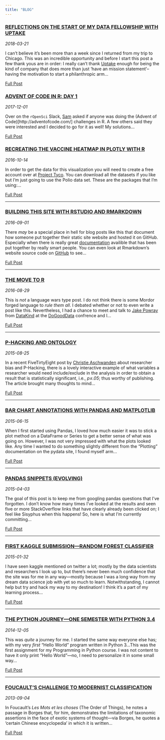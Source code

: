 ```yaml
---
title: "BLOG" 
---
```


<!---
entries will follow this format:
<article>
<h3><a href=""> </a></h3>
<div class="summary">
<span><i class="fa fa-calendar"></i> _date_</span>
<p> ...</p>
<a class="btn btn-outline-primary btn-sm" href="">Full Post</a>
</div>
</article>
--->

<article>
<h3><a href="blog-uptake-fellowship-start.html">REFLECTIONS ON THE START OF MY DATA FELLOWSHIP WITH UPTAKE</a></h3>
<div class="summary">
<span><i class="fa fa-calendar"></i> _2018-03-21_</span>
<p>I can't believe it's been more than a week since I returned from my trip to Chicago. This was an incredible opportunity and before I start this post a few thank yous are in order: I really can't thank [Uptake](www.uptake.com) enough for being the kind of company that does more than just 'have an mission statement'--having the motivation to start a philanthropic arm...</p>
<a class="btn btn-outline-primary btn-sm" href="blog-uptake-fellowship-start.html" role="button">Full Post</a>
</div>
</article>

<article>
<h3><a href="blog-adv-of-code-day-one.html">ADVENT OF CODE IN R: DAY 1</a></h3>
<div class="summary">
<span><i class="fa fa-calendar"></i> _2017-12-01_</span>
<p> Over on the `rOpenSci` Slack, [Sam](https://twitter.com/samfirke) asked if anyone was doing the (Advent of Code)[http://adventofcode.com/] challenges in R.  A few others said they were interested and I decided to go for it as well!  My solutions...</p>
<a class="btn btn-outline-primary btn-sm" href="">Full Post</a>
</div>
</article>

<article>
<h3><a href="blog-vaccine-heatmap.html">RECREATING THE VACCINE HEATMAP IN PLOTLY WITH R</a></h3>
<div class="summary">
<span><i class="fa fa-calendar"></i> _2016-10-14_</span>
<p>In order to get the data for this visualization you will need to create a free account over at [Project Tyco](www.website.com).  You can download all the datasets if you like but I'm just going to use the Polio data set.  These are the packages that I'm using:...</p>
<a class="btn btn-outline-primary btn-sm" href="">Full Post</a>
</div>
</article>

<hr>

<article>
<h3><a href="blog-building-site-with-rmarkdown.html">BUILDING THIS SITE WITH RSTUDIO AND RMARKDOWN</a></h3>
<div class="summary">
<span><i class="fa fa-calendar"></i> _2016-09-01_</span>
<p>There _may_ be a special place in hell for blog posts like this that document how someone put together their static site website and hosted it on GitHub.  Especially when there is really great [documentation](rmarkdown.rstudio.com/rmarkdown_websites.html) availible that has been put together by really smart people.  You can even look at Rmarkdown's website source code on [GitHub](https://github.com/rstudio/rmarkdown/tree/gh-pages) to see...</p>
<a class="btn btn-outline-primary btn-sm" href="">Full Post</a>
</div>
</article>

<hr>

<article>
<h3><a href="blog-the-move-to-r.html">THE MOVE TO R</a></h3>
<div class="summary">
<span><i class="fa fa-calendar"></i> _2016-08-29_</span>
<p>This is _not_ a language wars type post.  I do not think there is some Mordor forged language to _rule them all_.  I debated whether or not to even write a post like this.  Nevertheless, I had a chance to meet and talk to [Jake Powray](https://twitter.com/jakeporway) from [DataKind](http://www.datakind.org) at the [DoGoodData](http://www.dogooddata.com) confrence and I...</p>
<a class="btn btn-outline-primary btn-sm" href="blog-the-move-to-r.html">Full Post</a>
</div>
</article>

<hr>

<article>
<h3><a href="blog-p-hacking-and-ontology.html">P-HACKING AND ONTOLOGY</a></h3>
<div class="summary">
<span><i class="fa fa-calendar"></i> _2015-08-25_</span>
<p>In a recent FiveTirtyEight post by [Christie Aschwanden](https://twitter.com/cragcrest) about researcher bias and P-Hacking, there is a lovely interactive example of what variables a researcher would need include/exclude in the analysis in order to obtain a result that is statistically significant, i.e., _p&le;.05_; thus worthy of publishing.  The article brought many thoughts to mind...</p>
<a class="btn btn-outline-primary btn-sm" href="blog-p-hacking-and-ontology.html">Full Post</a>
</div>
</article>

<hr>

<article>
<h3><a href="blog-bar-chart-annotations-pandas-mpl.html">BAR CHART ANNOTATIONS WITH PANDAS AND MATPLOTLIB</a></h3>
<div class="summary">
<span><i class="fa fa-calendar"></i> _2015-06-15_</span>
<p>When I first started using Pandas, I loved how much easier it was to stick a plot method on a DataFrame or Series to get a better sense of what was going on.  However, I was not very impressed with what the plots looked like.  Any time I wanted to do something slightly different from the "Plotting" documentation on the pydata site, I found myself arm...</p>
<a class="btn btn-outline-primary btn-sm" href="blog-blog-bar-chart-annotations-pandas-mpl.html">Full Post</a>
</div>
</article>

<hr>

<article>
<h3><a href="blog-pandas-snippits.html">PANDAS SNIPPETS (EVOLVING)</a></h3>
<div class="summary">
<span><i class="fa fa-calendar"></i> _2015-04-03_</span>
<p>The goal of this post is to keep me from googling pandas questions that I've forgotten.  I don't know how many times I've looked at the results and seen five or more StackOverflow links that have clearly already been clicked on; I feel like Sisyphus when this happens!  So, here is what I'm currently committing...</p>
<a class="btn btn-outline-primary btn-sm" href="blog-pandas-snippits.html">Full Post</a>
</div>
</article>

<hr>

<article>
<h3><a href="blog-first-kaggle-submission.html">FIRST KAGGLE SUBMISSION---RANDOM FOREST CLASSIFIER</a></h3>
<div class="summary">
<span><i class="fa fa-calendar"></i> _2015-01-32_</span>
<p>I have seen kaggle mentioned on twitter a lot; mostly by the data scientists and researchers I look up to, but there's never been much confidence that the site was for me in any way---mostly because I was a long way from my dream data science job with yet so much to learn.  Notwithstanding, I cannot help but try and hack my way to my destination!  I think it's a part of my learning process...</p>
<a class="btn btn-outline-primary btn-sm" href="blog-first-kaggle-submission.html">Full Post</a>
</div>
</article>

<hr>

<article>
<h3><a href="blog-python-journey.html">THE PYTHON JOURNEY---ONE SEMESTER WITH PYTHON 3.4</a></h3>
<div class="summary">
<span><i class="fa fa-calendar"></i> _2014-12-05_</span>
<p>This was _quite_ a journey for me.  I started the same way everyone else
has; with my very _first_ "Hello World" program written in Python 3...This was the first assignment for my Programming in Python course.  I
was not content to have it only print "Hello World"---no, I need to
personalize it in some small way...</p>
<a class="btn btn-outline-primary btn-sm" href="blog-python-journey.html">Full Post</a>
</div>
</article>

<hr>

<article>
<h3><a href="blog-foucaults-challenge.html">FOUCAULT'S CHALLENGE TO MODERNIST CLASSIFICATION</a></h3>
<div class="summary">
<span><i class="fa fa-calendar"></i> _2013-09-04_</span>
<p>In Foucault’s _Les Mots et les choses_ (The Order of Things), he notes a passage in Borges that, for him, demonstrates the limitations of taxonomic assertions in the face of exotic systems of thought---via Borges, he quotes a ‘certain Chinese encyclopedia’ in which it is written...</p>
<a class="btn btn-outline-primary btn-sm" href="blog-foucaults-challenge.html" role="button">Full Post</a>
</div>
</article>

<br>